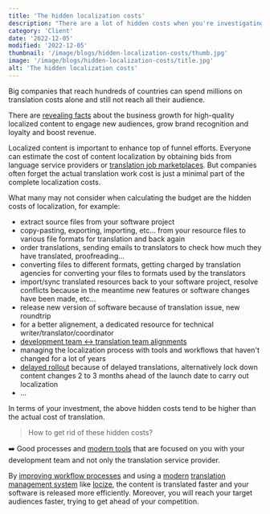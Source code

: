 ```yaml
---
title: 'The hidden localization costs'
description: "There are a lot of hidden costs when you're investigating your software localization process."
category: 'Client'
date: '2022-12-05'
modified: '2022-12-05'
thumbnail: '/image/blogs/hidden-localization-costs/thumb.jpg'
image: '/image/blogs/hidden-localization-costs/title.jpg'
alt: 'The hidden localization costs'
---
```


Big companies that reach hundreds of countries can spend millions on translation costs alone and still not reach all their audience.

There are [revealing facts](../grow-online-business) about the business growth for high-quality localized content to engage new audiences, grow brand recognition and loyalty and boost revenue.

Localized content is important to enhance top of funnel efforts. Everyone can estimate the cost of content localization by obtaining bids from language service providers or [translation job marketplaces](/).
But companies often forget the actual translation work cost is just a minimal part of the complete localization costs.

What many may not consider when calculating the budget are the hidden costs of localization, for example:

- extract source files from your software project
- copy-pasting, exporting, importing, etc... from your resource files to various file formats for translation and back again
- order translations, sending emails to translators to check how much they have translated, proofreading...
- converting files to different formats, getting charged by translation agencies for converting your files to formats used by the translators
- import/sync translated resources back to your software project, resolve conflicts because in the meantime new features or software changes have been made, etc...
- release new version of software because of translation issue, new roundtrip
- for a better alignement, a dedicated resource for technical writer/translator/coordinator
- [development team \<-\> translation team alignments](https://locize.com/blog/help-tech-leads/)
- managing the localization process with tools and workflows that haven't changed for a lot of years
- [delayed rollout](https://youtu.be/YQryHo1iHb8) because of delayed translations, alternatively lock down content changes 2 to 3 months ahead of the launch date to carry out localization
- ...

In terms of your investment, the above hidden costs tend to be higher than the actual cost of translation.

>How to get rid of these hidden costs?

➡️ Good processes and [modern tools](../i18n-l10n-t9n-tms) that are focused on you with your development team and not only the translation service provider.

By [improving workflow processes](../8-signs-you-should-improve-your-localization-process) and using a [modern](https://locize.com/blog/modern-continuous-localization/) [translation management system](https://locize.com/blog/tms/) like [locize](https://locize.com), the content is translated faster and your software is released more efficiently. Moreover, you will reach your target audiences faster, trying to get ahead of your competition.

